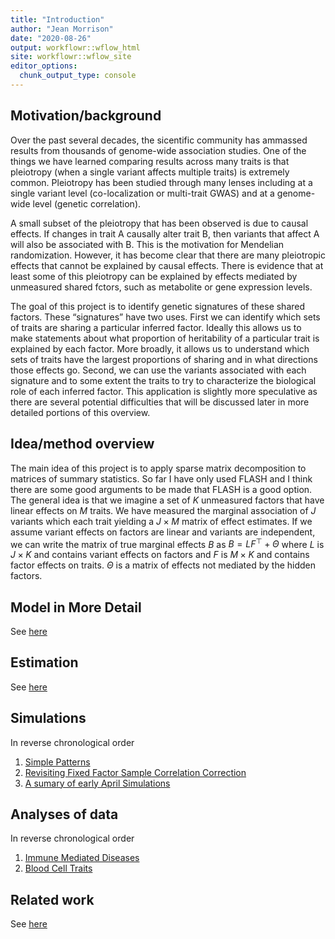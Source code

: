 ```yaml
---
title: "Introduction"
author: "Jean Morrison"
date: "2020-08-26"
output: workflowr::wflow_html
site: workflowr::wflow_site
editor_options:
  chunk_output_type: console
---
```


## Motivation/background

Over the past several decades, the sicentific community has ammassed results from thousands of genome-wide association studies. One of the things we have learned comparing results across many traits is that pleiotropy (when a single variant affects multiple traits) is extremely common. Pleiotropy has been studied through many lenses including at a single variant level (co-localization or multi-trait GWAS) and at a genome-wide level (genetic correlation). 

A small subset of the pleiotropy that has been observed is due to causal effects. If changes in trait A causally alter trait B, then variants that affect A will also be associated with B. This is the motivation for Mendelian randomization. However, it has become clear that there are many pleiotropic effects that cannot be explained by causal effects. 
There is evidence that at least some of this pleiotropy can be explained by effects mediated by unmeasured shared fctors, such as metabolite or gene expression levels. 

The goal of this project is to identify genetic signatures of these shared factors. These "signatures" have two uses. First we can identify which sets of traits are sharing a particular inferred factor. Ideally this allows us to make statements about what proportion of heritability of a particular trait is explained by each factor. More broadly, it allows us to understand which sets of traits have the largest proportions of sharing and in what directions those effects go. Second, we can use the variants associated with each signature and to some extent the traits to try to characterize the biological role of each inferred factor. This application is slightly more speculative as there are several potential difficulties that will be discussed later in more detailed portions of this overview.



## Idea/method overview


The main idea of this project is to apply sparse matrix decomposition to matrices of summary statistics. So far I have only used FLASH and I think there are some good arguments to be made that FLASH is a good option. The general idea is that we imagine a set of $K$ unmeasured factors that have linear effects on $M$ traits. We have measured the marginal association of $J$ variants which each trait yielding a $J\times M$ matrix of effect estimates. If we assume variant effects on factors are linear and variants are independent, we can write the matrix of true marginal effects $B$ as $B = L F^\top + \Theta$ where $L$ is $J\times K$ and contains variant effects on factors and $F$ is $M \times K$ and contains factor effects on traits. $\Theta$ is a matrix of effects not mediated by the hidden factors. 



## Model in More Detail

See [here](model.html)

## Estimation 

See [here](estimation.html)

## Simulations

In reverse chronological order 

1. [Simple Patterns](simple_patterns_simulations.html)
1. [Revisiting Fixed Factor Sample Correlation Correction](fixed_factors2.html)
1. [A sumary of early April Simulations](sample_cor_ld_sims.html)



## Analyses of data
In reverse chronological order

1. [Immune Mediated Diseases](imd.html)
1. [Blood Cell Traits](blood_cell.html)

## Related work

See [here](literature.html)
